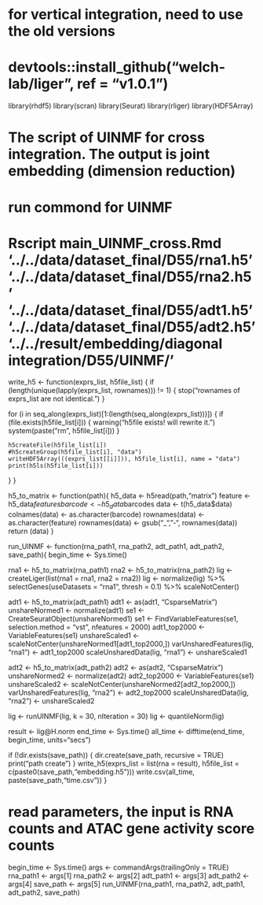 
# for vertical integration, need to use the old versions
# devtools::install_github("welch-lab/liger", ref = "v1.0.1")
library(rhdf5)
library(scran)
library(Seurat)
library(rliger)
library(HDF5Array)

# The script of UINMF for cross integration. The output is joint embedding (dimension reduction)
# run commond for UINMF
# Rscript main_UINMF_cross.Rmd  '../../data/dataset_final/D55/rna1.h5' '../../data/dataset_final/D55/rna2.h5'  '../../data/dataset_final/D55/adt1.h5' '../../data/dataset_final/D55/adt2.h5' '../../result/embedding/diagonal integration/D55/UINMF/' 

write_h5 <- function(exprs_list, h5file_list) {
  if (length(unique(lapply(exprs_list, rownames))) != 1) {
    stop("rownames of exprs_list are not identical.")
  }
  
  for (i in seq_along(exprs_list)[1:(length(seq_along(exprs_list)))]) {
    if (file.exists(h5file_list[i])) {
      warning("h5file exists! will rewrite it.")
      system(paste("rm", h5file_list[i]))
    }
    
    h5createFile(h5file_list[i])
    #h5createGroup(h5file_list[i], "data")
    writeHDF5Array(((exprs_list[[i]])), h5file_list[i], name = "data")
    print(h5ls(h5file_list[i]))
  }
}


h5_to_matrix <- function(path){
    h5_data <- h5read(path,"matrix")
    feature <- h5_data$features
    barcode <- h5_data$barcodes
    data <- t(h5_data$data)
    colnames(data) <- as.character(barcode)
    rownames(data) <- as.character(feature)
    rownames(data) <- gsub("_", "-", rownames(data))
    return (data)
}

run_UINMF <- function(rna_path1, rna_path2, adt_path1, adt_path2, save_path){
  begin_time <- Sys.time()

  rna1 <- h5_to_matrix(rna_path1)
  rna2 <- h5_to_matrix(rna_path2)
  lig <- createLiger(list(rna1 = rna1, rna2 = rna2))
  lig <- normalize(lig) %>%
    selectGenes(useDatasets = "rna1", thresh = 0.1) %>%
    scaleNotCenter()
  
  adt1 <- h5_to_matrix(adt_path1)
  adt1 <- as(adt1, "CsparseMatrix")
  unshareNormed1 <- normalize(adt1)
  se1 <- CreateSeuratObject(unshareNormed1)
  se1 <- FindVariableFeatures(se1, selection.method = "vst", nfeatures = 2000)
  adt1_top2000 <- VariableFeatures(se1)
  unshareScaled1 <- scaleNotCenter(unshareNormed1[adt1_top2000,])
  varUnsharedFeatures(lig, "rna1") <- adt1_top2000
  scaleUnsharedData(lig, "rna1") <- unshareScaled1
  
  adt2 <- h5_to_matrix(adt_path2)
  adt2 <- as(adt2, "CsparseMatrix")
  unshareNormed2 <- normalize(adt2)
  adt2_top2000 <- VariableFeatures(se1)
  unshareScaled2 <- scaleNotCenter(unshareNormed2[adt2_top2000,])
  varUnsharedFeatures(lig, "rna2") <- adt2_top2000
  scaleUnsharedData(lig, "rna2") <- unshareScaled2
  
  lig <- runUINMF(lig, k = 30, nIteration = 30)
  lig <- quantileNorm(lig)
  
  result <- lig@H.norm
  end_time <- Sys.time()
  all_time <- difftime(end_time, begin_time, units="secs")
  
  if (!dir.exists(save_path)) {
    dir.create(save_path, recursive = TRUE)
    print("path create")
  }
  write_h5(exprs_list = list(rna = result), h5file_list = c(paste0(save_path,"embedding.h5")))
  write.csv(all_time, paste(save_path,"time.csv"))
}

# read parameters, the input is RNA counts and ATAC gene activity score counts
begin_time <- Sys.time()
args <- commandArgs(trailingOnly = TRUE)
rna_path1 <- args[1] 
rna_path2 <- args[2] 
adt_path1 <- args[3] 
adt_path2 <- args[4] 
save_path <- args[5] 
run_UINMF(rna_path1, rna_path2, adt_path1, adt_path2, save_path)
